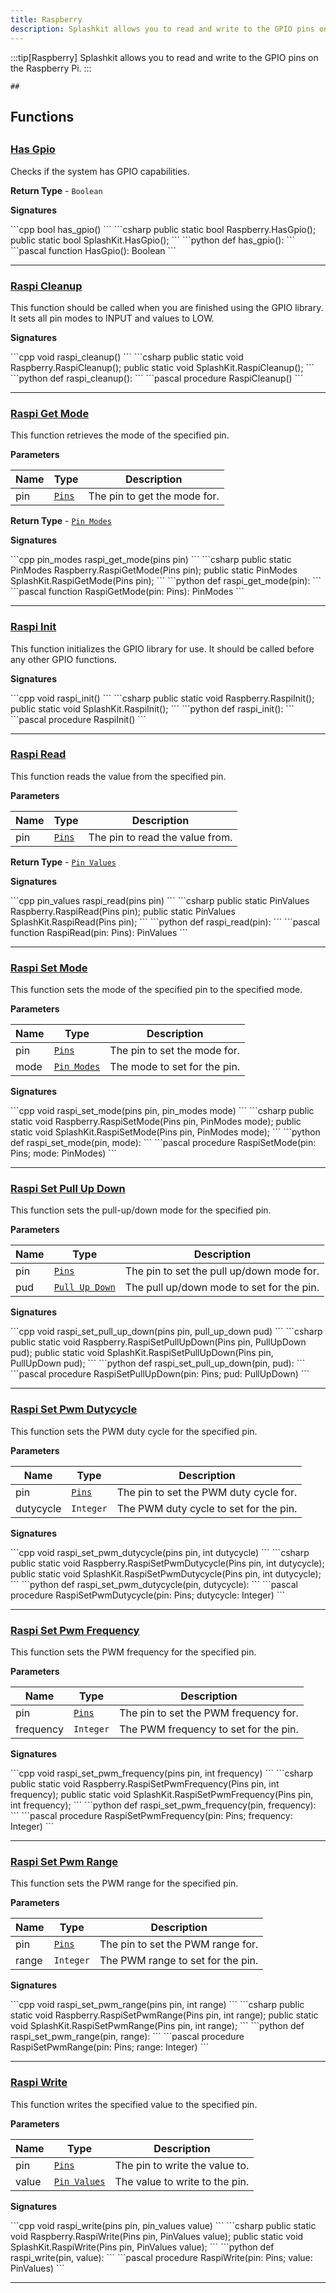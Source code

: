 ```yaml
---
title: Raspberry
description: Splashkit allows you to read and write to the GPIO pins on the Raspberry Pi.
---
```


:::tip[Raspberry]
Splashkit allows you to read and write to the GPIO pins on the Raspberry Pi.
:::


    ## 
## Functions
## 
### [Has Gpio](#has-gpio)

 
Checks if the system has GPIO capabilities.

**Return Type**	 - `Boolean` 

**Signatures**

<Tabs>
  <TabItem label="C++">
```cpp
bool has_gpio()
```
  </TabItem>
  <TabItem label="C#">
```csharp
public static bool Raspberry.HasGpio();
public static bool SplashKit.HasGpio();
```
  </TabItem>
  <TabItem label="Python">
```python
def has_gpio():
```
  </TabItem>
  <TabItem label="Pascal">
```pascal
function HasGpio(): Boolean
```
  </TabItem>
</Tabs>

---
### [Raspi Cleanup](#raspi-cleanup)

 
This function should be called when you are finished using the GPIO library. It sets all pin modes to INPUT and values to LOW.

**Signatures**

<Tabs>
  <TabItem label="C++">
```cpp
void raspi_cleanup()
```
  </TabItem>
  <TabItem label="C#">
```csharp
public static void Raspberry.RaspiCleanup();
public static void SplashKit.RaspiCleanup();
```
  </TabItem>
  <TabItem label="Python">
```python
def raspi_cleanup():
```
  </TabItem>
  <TabItem label="Pascal">
```pascal
procedure RaspiCleanup()
```
  </TabItem>
</Tabs>

---
### [Raspi Get Mode](#raspi-get-mode)

 
This function retrieves the mode of the specified pin.

**Parameters**

| Name   | Type                                               | Description                                                                        |
| ------ | -------------------------------------------------- | ---------------------------------------------------------------------------------- |
| pin | [`Pins`](/api/types/#pins) | The pin to get the mode for. |

**Return Type**	 - [`Pin Modes`](/api/types/#pin-modes) 

**Signatures**

<Tabs>
  <TabItem label="C++">
```cpp
pin_modes raspi_get_mode(pins pin)
```
  </TabItem>
  <TabItem label="C#">
```csharp
public static PinModes Raspberry.RaspiGetMode(Pins pin);
public static PinModes SplashKit.RaspiGetMode(Pins pin);
```
  </TabItem>
  <TabItem label="Python">
```python
def raspi_get_mode(pin):
```
  </TabItem>
  <TabItem label="Pascal">
```pascal
function RaspiGetMode(pin: Pins): PinModes
```
  </TabItem>
</Tabs>

---
### [Raspi Init](#raspi-init)

 
This function initializes the GPIO library for use. It should be called before any other GPIO functions.

**Signatures**

<Tabs>
  <TabItem label="C++">
```cpp
void raspi_init()
```
  </TabItem>
  <TabItem label="C#">
```csharp
public static void Raspberry.RaspiInit();
public static void SplashKit.RaspiInit();
```
  </TabItem>
  <TabItem label="Python">
```python
def raspi_init():
```
  </TabItem>
  <TabItem label="Pascal">
```pascal
procedure RaspiInit()
```
  </TabItem>
</Tabs>

---
### [Raspi Read](#raspi-read)

 
This function reads the value from the specified pin.

**Parameters**

| Name   | Type                                               | Description                                                                        |
| ------ | -------------------------------------------------- | ---------------------------------------------------------------------------------- |
| pin | [`Pins`](/api/types/#pins) | The pin to read the value from. |

**Return Type**	 - [`Pin Values`](/api/types/#pin-values) 

**Signatures**

<Tabs>
  <TabItem label="C++">
```cpp
pin_values raspi_read(pins pin)
```
  </TabItem>
  <TabItem label="C#">
```csharp
public static PinValues Raspberry.RaspiRead(Pins pin);
public static PinValues SplashKit.RaspiRead(Pins pin);
```
  </TabItem>
  <TabItem label="Python">
```python
def raspi_read(pin):
```
  </TabItem>
  <TabItem label="Pascal">
```pascal
function RaspiRead(pin: Pins): PinValues
```
  </TabItem>
</Tabs>

---
### [Raspi Set Mode](#raspi-set-mode)

 
This function sets the mode of the specified pin to the specified mode.

**Parameters**

| Name   | Type                                               | Description                                                                        |
| ------ | -------------------------------------------------- | ---------------------------------------------------------------------------------- |
| pin | [`Pins`](/api/types/#pins) | The pin to set the mode for. |
| mode | [`Pin Modes`](/api/types/#pin-modes) | The mode to set for the pin. |

**Signatures**

<Tabs>
  <TabItem label="C++">
```cpp
void raspi_set_mode(pins pin, pin_modes mode)
```
  </TabItem>
  <TabItem label="C#">
```csharp
public static void Raspberry.RaspiSetMode(Pins pin, PinModes mode);
public static void SplashKit.RaspiSetMode(Pins pin, PinModes mode);
```
  </TabItem>
  <TabItem label="Python">
```python
def raspi_set_mode(pin, mode):
```
  </TabItem>
  <TabItem label="Pascal">
```pascal
procedure RaspiSetMode(pin: Pins; mode: PinModes)
```
  </TabItem>
</Tabs>

---
### [Raspi Set Pull Up Down](#raspi-set-pull-up-down)

 
This function sets the pull-up/down mode for the specified pin.

**Parameters**

| Name   | Type                                               | Description                                                                        |
| ------ | -------------------------------------------------- | ---------------------------------------------------------------------------------- |
| pin | [`Pins`](/api/types/#pins) | The pin to set the pull up/down mode for. |
| pud | [`Pull Up Down`](/api/types/#pull-up-down) | The pull up/down mode to set for the pin. |

**Signatures**

<Tabs>
  <TabItem label="C++">
```cpp
void raspi_set_pull_up_down(pins pin, pull_up_down pud)
```
  </TabItem>
  <TabItem label="C#">
```csharp
public static void Raspberry.RaspiSetPullUpDown(Pins pin, PullUpDown pud);
public static void SplashKit.RaspiSetPullUpDown(Pins pin, PullUpDown pud);
```
  </TabItem>
  <TabItem label="Python">
```python
def raspi_set_pull_up_down(pin, pud):
```
  </TabItem>
  <TabItem label="Pascal">
```pascal
procedure RaspiSetPullUpDown(pin: Pins; pud: PullUpDown)
```
  </TabItem>
</Tabs>

---
### [Raspi Set Pwm Dutycycle](#raspi-set-pwm-dutycycle)

 
This function sets the PWM duty cycle for the specified pin.

**Parameters**

| Name   | Type                                               | Description                                                                        |
| ------ | -------------------------------------------------- | ---------------------------------------------------------------------------------- |
| pin | [`Pins`](/api/types/#pins) | The pin to set the PWM duty cycle for. |
| dutycycle | `Integer` | The PWM duty cycle to set for the pin. |

**Signatures**

<Tabs>
  <TabItem label="C++">
```cpp
void raspi_set_pwm_dutycycle(pins pin, int dutycycle)
```
  </TabItem>
  <TabItem label="C#">
```csharp
public static void Raspberry.RaspiSetPwmDutycycle(Pins pin, int dutycycle);
public static void SplashKit.RaspiSetPwmDutycycle(Pins pin, int dutycycle);
```
  </TabItem>
  <TabItem label="Python">
```python
def raspi_set_pwm_dutycycle(pin, dutycycle):
```
  </TabItem>
  <TabItem label="Pascal">
```pascal
procedure RaspiSetPwmDutycycle(pin: Pins; dutycycle: Integer)
```
  </TabItem>
</Tabs>

---
### [Raspi Set Pwm Frequency](#raspi-set-pwm-frequency)

 
This function sets the PWM frequency for the specified pin.

**Parameters**

| Name   | Type                                               | Description                                                                        |
| ------ | -------------------------------------------------- | ---------------------------------------------------------------------------------- |
| pin | [`Pins`](/api/types/#pins) | The pin to set the PWM frequency for. |
| frequency | `Integer` | The PWM frequency to set for the pin. |

**Signatures**

<Tabs>
  <TabItem label="C++">
```cpp
void raspi_set_pwm_frequency(pins pin, int frequency)
```
  </TabItem>
  <TabItem label="C#">
```csharp
public static void Raspberry.RaspiSetPwmFrequency(Pins pin, int frequency);
public static void SplashKit.RaspiSetPwmFrequency(Pins pin, int frequency);
```
  </TabItem>
  <TabItem label="Python">
```python
def raspi_set_pwm_frequency(pin, frequency):
```
  </TabItem>
  <TabItem label="Pascal">
```pascal
procedure RaspiSetPwmFrequency(pin: Pins; frequency: Integer)
```
  </TabItem>
</Tabs>

---
### [Raspi Set Pwm Range](#raspi-set-pwm-range)

 
This function sets the PWM range for the specified pin.

**Parameters**

| Name   | Type                                               | Description                                                                        |
| ------ | -------------------------------------------------- | ---------------------------------------------------------------------------------- |
| pin | [`Pins`](/api/types/#pins) | The pin to set the PWM range for. |
| range | `Integer` | The PWM range to set for the pin. |

**Signatures**

<Tabs>
  <TabItem label="C++">
```cpp
void raspi_set_pwm_range(pins pin, int range)
```
  </TabItem>
  <TabItem label="C#">
```csharp
public static void Raspberry.RaspiSetPwmRange(Pins pin, int range);
public static void SplashKit.RaspiSetPwmRange(Pins pin, int range);
```
  </TabItem>
  <TabItem label="Python">
```python
def raspi_set_pwm_range(pin, range):
```
  </TabItem>
  <TabItem label="Pascal">
```pascal
procedure RaspiSetPwmRange(pin: Pins; range: Integer)
```
  </TabItem>
</Tabs>

---
### [Raspi Write](#raspi-write)

 
This function writes the specified value to the specified pin.

**Parameters**

| Name   | Type                                               | Description                                                                        |
| ------ | -------------------------------------------------- | ---------------------------------------------------------------------------------- |
| pin | [`Pins`](/api/types/#pins) | The pin to write the value to. |
| value | [`Pin Values`](/api/types/#pin-values) | The value to write to the pin. |

**Signatures**

<Tabs>
  <TabItem label="C++">
```cpp
void raspi_write(pins pin, pin_values value)
```
  </TabItem>
  <TabItem label="C#">
```csharp
public static void Raspberry.RaspiWrite(Pins pin, PinValues value);
public static void SplashKit.RaspiWrite(Pins pin, PinValues value);
```
  </TabItem>
  <TabItem label="Python">
```python
def raspi_write(pin, value):
```
  </TabItem>
  <TabItem label="Pascal">
```pascal
procedure RaspiWrite(pin: Pins; value: PinValues)
```
  </TabItem>
</Tabs>

---
